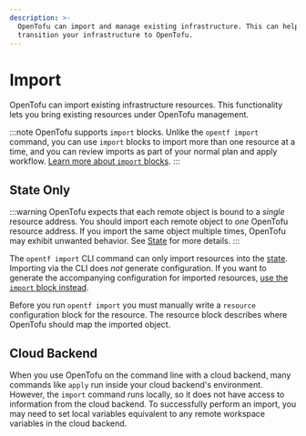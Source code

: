 ```yaml
---
description: >-
  OpenTofu can import and manage existing infrastructure. This can help you
  transition your infrastructure to OpenTofu.
---
```


# Import

OpenTofu can import existing infrastructure resources. This functionality lets you bring existing resources under OpenTofu management.

:::note
OpenTofu supports `import` blocks. Unlike the `opentf import` command, you can use `import` blocks to import more than one resource at a time, and you can review imports as part of your normal plan and apply workflow. [Learn more about `import` blocks](/docs/language/import).
:::

## State Only

:::warning
OpenTofu expects that each remote object is bound to a _single_ resource address. You should import each remote object to _one_ OpenTofu resource address. If you import the same object multiple times, OpenTofu may exhibit unwanted behavior. See [State](/docs/language/state) for more details.
:::

The `opentf import` CLI command can only import resources into the [state](/docs/language/state). Importing via the CLI does _not_ generate configuration. If you want to generate the accompanying configuration for imported resources, [use the `import` block instead](/docs/language/import).

Before you run `opentf import` you must manually write a `resource` configuration block for the resource. The resource block describes where OpenTofu should map the imported object.

## Cloud Backend

When you use OpenTofu on the command line with a cloud backend, many commands like `apply` run inside your cloud backend's environment. However, the `import` command runs locally, so it does not have access to information from the cloud backend. To successfully perform an import, you may need to set local variables equivalent to any remote workspace variables in the cloud backend.
